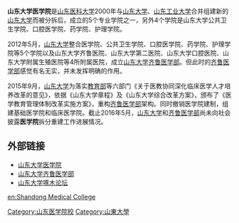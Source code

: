 '''山东大学医学院'''是[[山东医科大学|山东医科大学]]2000年与[[山东大学|山东大学]]、[[山东工业大学|山东工业大学]]合并组建新的[[山东大学|山东大学]]而被分拆后，成立的5个专业学院之一，另外4个学院是山东大学公共卫生学院、口腔医学院、药学院、护理学院。
	
2012年5月，[[山东大学|山东大学]]整合医学院、公共卫生学院、口腔医学院、药学院、护理学院等5个学院以及山东大学齐鲁医院、山东大学第二医院、山东大学口腔医院、山东大学附属生殖医院等4所附属医院，成立[[山东大学齐鲁医学部|山东大学齐鲁医学部]]。但此时的[[山东大学齐鲁医学部|齐鲁医学部]]感觉有名无实，并未发挥明确的作用。

2015年9月，[[山东大学|山东大学]]为落实[[中华人民共和国教育部|教育部]]等六部门《关于医教协同深化临床医学人才培养改革的意见》，依据《山东大学章程》及《山东大学综合改革方案》，颁布了《医学教育管理体制改革实施方案》，重构[[山东大学齐鲁医学部|齐鲁医学部]]架构。同时撤销医学院建制，组建基础医学院和临床医学院。截止2016年5月，[[山东大学|山东大学]]和[[山东大学齐鲁医学部|齐鲁医学部]]尚未向社会披露'''医学院'''拆分重建工作进展情况。

==外部链接==
*[http://www.medicine.sdu.edu.cn/ 山东大学医学院] {{Wayback|url=http://www.medicine.sdu.edu.cn/ |date=20050924181140 }}
*[http://www.qlyxb.sdu.edu.cn/ 山东大学齐鲁医学部] {{Wayback|url=http://www.qlyxb.sdu.edu.cn/ |date=20160507193836 }}
*[https://web.archive.org/web/20121204054008/http://www.zhuomu.cn/ 山东大学啄木论坛]

{{山东大学}}
{{DEFAULTSORT:Shandong}}
[[Category:山东医学院校|Category:山东医学院校]]
[[Category:山東大學|Category:山東大學]]

[[en:Shandong_Medical_College|en:Shandong Medical College]]